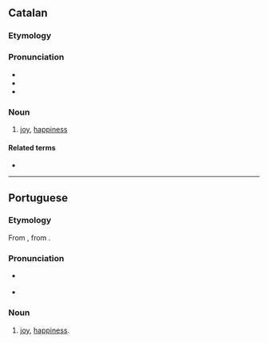 {{also|Alegria|alegría}}
==Catalan==

===Etymology===
{{af|ca|alegre|-ia}}

===Pronunciation===
* {{ca-IPA}}
* {{audio|ca|LL-Q7026 (cat)-Unjoanqualsevol-alegria.wav|Audio}}
* {{rhymes|ca|ia|s=4}}

===Noun===
{{ca-noun|f}}

# {{lb|ca|usually|uncountable}} [[joy]], [[happiness]]

====Related terms====
* {{l|ca|alegrar}}

----

==Portuguese==

===Etymology===
From {{inh|pt|roa-opt|alegria}}, from {{suffix|roa-opt|alegre|ia|gloss1=happy|nocat=1}}.

===Pronunciation===
{{pt-IPA}}
* {{a|Northeast Brazil}} {{IPA|pt|/a.le.ˈɡɾi.ɐ/|/a.li.ˈɡɾi.ɐ/}}
* {{hyphenation|pt|a|le|gri|a}}

===Noun===
{{pt-noun|f}}

# [[joy]], [[happiness]].